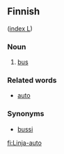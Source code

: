 ==Finnish==
([[Wiktionary:Finnish_index_l|index L]])

===Noun===

# [[bus]]

===Related words===

*[[auto]]

===Synonyms===

*[[bussi]]

[[fi:Linja-auto]]